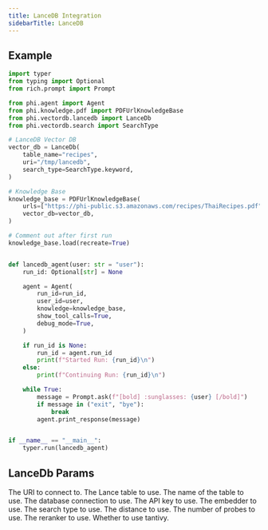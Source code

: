 ```yaml
---
title: LanceDB Integration
sidebarTitle: LanceDB
---
```


## Example

```python
import typer
from typing import Optional
from rich.prompt import Prompt

from phi.agent import Agent
from phi.knowledge.pdf import PDFUrlKnowledgeBase
from phi.vectordb.lancedb import LanceDb
from phi.vectordb.search import SearchType

# LanceDB Vector DB
vector_db = LanceDb(
    table_name="recipes",
    uri="/tmp/lancedb",
    search_type=SearchType.keyword,
)

# Knowledge Base
knowledge_base = PDFUrlKnowledgeBase(
    urls=["https://phi-public.s3.amazonaws.com/recipes/ThaiRecipes.pdf"],
    vector_db=vector_db,
)

# Comment out after first run
knowledge_base.load(recreate=True)


def lancedb_agent(user: str = "user"):
    run_id: Optional[str] = None

    agent = Agent(
        run_id=run_id,
        user_id=user,
        knowledge=knowledge_base,
        show_tool_calls=True,
        debug_mode=True,
    )

    if run_id is None:
        run_id = agent.run_id
        print(f"Started Run: {run_id}\n")
    else:
        print(f"Continuing Run: {run_id}\n")

    while True:
        message = Prompt.ask(f"[bold] :sunglasses: {user} [/bold]")
        if message in ("exit", "bye"):
            break
        agent.print_response(message)


if __name__ == "__main__":
    typer.run(lancedb_agent)

```

## LanceDb Params

<ResponseField name="uri" type="str">
  The URI to connect to.
</ResponseField>
<ResponseField name="table" type="LanceTable">
  The Lance table to use.
</ResponseField>
<ResponseField name="table_name" type="str">
  The name of the table to use.
</ResponseField>
<ResponseField name="connection" type="DBConnection">
  The database connection to use.
</ResponseField>
<ResponseField name="api_key" type="str">
  The API key to use.
</ResponseField>
<ResponseField name="embedder" type="Embedder">
  The embedder to use.
</ResponseField>
<ResponseField name="search_type" type="SearchType">
  The search type to use.
</ResponseField>
<ResponseField name="distance" type="Distance">
  The distance to use.
</ResponseField>
<ResponseField name="nprobes" type="int">
  The number of probes to use.
</ResponseField>
<ResponseField name="reranker" type="Reranker">
  The reranker to use.
</ResponseField>
<ResponseField name="use_tantivy" type="bool">
  Whether to use tantivy.
</ResponseField>
